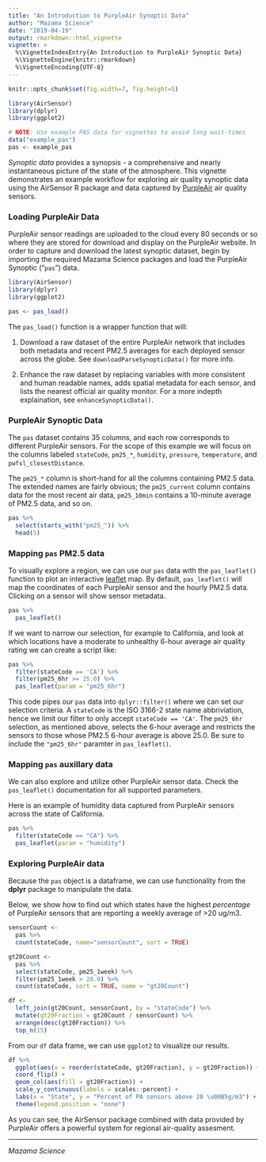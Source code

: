 ```yaml
---
title: "An Introduction to PurpleAir Synoptic Data"
author: "Mazama Science"
date: "2019-04-19"
output: rmarkdown::html_vignette
vignette: >
  %\VignetteIndexEntry{An Introduction to PurpleAir Synoptic Data}
  %\VignetteEngine{knitr::rmarkdown}
  %\VignetteEncoding{UTF-8}
---
```


```r
knitr::opts_chunk$set(fig.width=7, fig.height=5)

library(AirSensor)
library(dplyr)
library(ggplot2)

# NOTE: Use example PAS data for vignettes to avoid long wait-times
data("example_pas")
pas <- example_pas
```

_Synoptic data_ provides a synopsis - a comprehensive and nearly instantaneous 
picture of the state of the atmosphere. This vignette demonstrates an example 
workflow for exploring air quality synoptic data using the AirSensor 
R package and data captured by [PurpleAir](https://www.purpleair.com/) air 
quality sensors.

### Loading PurpleAir Data
PurpleAir sensor readings are uploaded to the cloud every 80 seconds or so 
where they are stored for download and display on the PurpleAir website. In 
order to capture and download the latest synoptic dataset, begin by importing 
the required Mazama Science packages and load the PurpleAir Synoptic ("`pas`") 
data.   

```r
library(AirSensor)
library(dplyr)
library(ggplot2)

pas <- pas_load()
```

The `pas_load()` function is a wrapper function that will: 

1. Download a raw dataset of the entire PurpleAir network that includes both 
metadata and recent PM2.5 averages for each deployed sensor across the globe. 
See `downloadParseSynopticData()` for more info.

2. Enhance the raw dataset by replacing variables with more consistent and 
human readable names, adds spatial metadata for each sensor, and lists the 
nearest official air quality monitor. For a more indepth explaination, see 
`enhanceSynopticData()`.

### PurpleAir Synoptic Data
The `pas` dataset contains 35 columns, and each row corresponds to different 
PurpleAir sensors. For the scope of this example we will focus on the columns
labeled `stateCode`, `pm25_*`, `humidity`, `pressure`, `temperature`, and 
`pwfsl_closestDistance`. 

The `pm25_*` column is short-hand for all the columns containing PM2.5 data. 
The extended names are fairly obvious; the `pm25_current` column contains data for 
the most recent air data, `pm25_10min` contains a 10-minute average of PM2.5 
data, and so on. 

```r
pas %>% 
  select(starts_with("pm25_")) %>% 
  head(5)
``` 

### Mapping `pas` PM2.5 data

To visually explore a region, we can use our `pas` data with the `pas_leaflet()`
function to plot an interactive [leaflet](https://leafletjs.com/) map.
By default, `pas_leaflet()` will map the coordinates of each PurpleAir sensor 
and the hourly PM2.5 data. Clicking on a sensor will show sensor metadata.

```r
pas %>% 
  pas_leaflet()
```

If we want to narrow our selection, for example to California, and look at which 
locations have a moderate to unhealthy 6-hour average air quality rating we can 
create a script like:

```r
pas %>% 
  filter(stateCode == 'CA') %>% 
  filter(pm25_6hr >= 25.0) %>% 
  pas_leaflet(param = "pm25_6hr")
```

This code pipes our `pas` data into `dplyr::filter()` where we can set our 
selection criteria. A `stateCode` is the ISO 3166-2 state name abbriviation, 
hence we limit our filter to only accept `stateCode == 'CA'`. The `pm25_6hr` 
selection, as mentioned above, selects the 6-hour average and restricts the 
sensors to those whose PM2.5 6-hour average is above 25.0. Be sure to include 
the `"pm25_6hr"` paramter in `pas_leaflet()`.  

### Mapping `pas` auxillary data

We can also explore and utilize other PurpleAir sensor data. Check the 
`pas_leaflet()` documentation for all supported parameters.

Here is an example of humidity data captured from PurpleAir sensors across the 
state of California.
```r
pas %>% 
  filter(stateCode == "CA") %>% 
  pas_leaflet(param = "humidity")
```

### Exploring PurpleAir data

Because the `pas` object is a dataframe, we can use functionality from the 
**dplyr** package to manipulate the data.

Below, we show how to find out which states have the highest _percentage_ of 
PurpleAir sensors that are reporting a weekly average of >20 ug/m3. 

```r
sensorCount <- 
  pas %>% 
  count(stateCode, name="sensorCount", sort = TRUE)

gt20Count <- 
  pas %>%
  select(stateCode, pm25_1week) %>% 
  filter(pm25_1week > 20.0) %>%
  count(stateCode, sort = TRUE, name = "gt20Count")

df <-
  left_join(gt20Count, sensorCount, by = "stateCode") %>%
  mutate(gt20Fraction = gt20Count / sensorCount) %>%
  arrange(desc(gt20Fraction)) %>%
  top_n(15)
```

From our `df` data frame, we can use `ggplot2` to visualize our results. 

```r
df %>% 
  ggplot(aes(x = reorder(stateCode, gt20Fraction), y = gt20Fraction)) + 
  coord_flip() + 
  geom_col(aes(fill = gt20Fraction)) + 
  scale_y_continuous(labels = scales::percent) + 
  labs(x = "State", y = "Percent of PA sensors above 20 \u00B5g/m3") + 
  theme(legend.position = "none")
```

As you can see, the AirSensor package combined with data provided by 
PurpleAir offers a powerful system for regional air-quality assesment. 

----

_Mazama Science_


